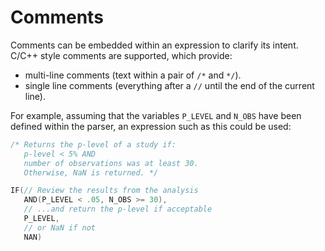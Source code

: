 # Comments

Comments\index{comments} can be embedded within an expression to clarify its intent.
C/C++ style comments are supported, which provide:

- multi-line comments (text within a pair of `/*` and `*/`).
- single line comments (everything after a `//` until the end of the current line).

For example, assuming that the variables `P_LEVEL` and `N_OBS` have been
defined within the parser, an expression such as this could be used:

```cpp
/* Returns the p-level of a study if:
   p-level < 5% AND
   number of observations was at least 30.
   Otherwise, NaN is returned. */

IF(// Review the results from the analysis
   AND(P_LEVEL < .05, N_OBS >= 30),
   // ...and return the p-level if acceptable
   P_LEVEL,
   // or NaN if not
   NAN)
```
